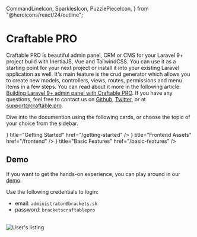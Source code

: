   CommandLineIcon,
  SparklesIcon,
  PuzzlePieceIcon,
} from "@heroicons/react/24/outline";

# Craftable PRO

Craftable PRO is beautiful admin panel, CRM or CMS for your Laravel 9+ project build with InertiaJS, Vue and TailwindCSS.
You can use it as a starting point for your next project or install it into your existing Laravel application as well.
It's main feature is the crud generator which allows you to create new models, controllers, views, routes, permissions and menu items in a few steps.
You can read about it more in the following article: [Building Laravel 9+ admin panel with Craftable PRO](https://blog.meetbrackets.com/building-laravel-9-admin-panel-with-craftable-pro-f4d7a60594db).
If you have any questions, feel free to contact us on [Github](https://github.com/BRACKETS-by-TRIAD/craftable-pro-docs), [Twitter](https://twitter.com/craftable_pro), or at [support@craftable.pro](malto:support@craftable.pro).

Dive into the documention using the following cards, or choose the topic of your choice from the sidebar.

<Cards>
  <Card
    icon={<CommandLineIcon />}
    title="Getting Started"
    href="/getting-started"
  />
  <Card icon={<SparklesIcon />} title="Frontend Assets" href="/frontend" />
  <Card
    icon={<PuzzlePieceIcon />}
    title="Basic Features"
    href="/basic-features"
  />
</Cards>

## Demo

If you want to get the hands-on experience, you can play around in our [demo](https://demo.craftable.pro/).

Use the following credentials to login:

- email: `administrator@brackets.sk`
- password: `bracketscraftablepro`

<br />
<Image alt="User's listing" src="/images/demo.png" />
